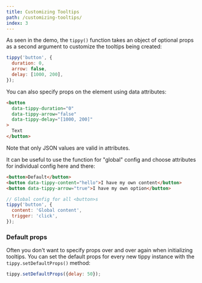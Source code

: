 ```yaml
---
title: Customizing Tooltips
path: /customizing-tooltips/
index: 3
---
```


As seen in the demo, the `tippy()` function takes an object of optional props as
a second argument to customize the tooltips being created:

```js
tippy('button', {
  duration: 0,
  arrow: false,
  delay: [1000, 200],
});
```

You can also specify props on the element using data attributes:

```html
<button
  data-tippy-duration="0"
  data-tippy-arrow="false"
  data-tippy-delay="[1000, 200]"
>
  Text
</button>
```

Note that only JSON values are valid in attributes.

It can be useful to use the function for "global" config and choose attributes
for individual config here and there:

```html
<button>Default</button>
<button data-tippy-content="hello">I have my own content</button>
<button data-tippy-arrow="true">I have my own option</button>
```

```js
// Global config for all <button>s
tippy('button', {
  content: 'Global content',
  trigger: 'click',
});
```

### Default props

Often you don't want to specify props over and over again when initializing
tooltips. You can set the default props for every new tippy instance with the
`tippy.setDefaultProps()` method:

```js
tippy.setDefaultProps({delay: 50});
```
